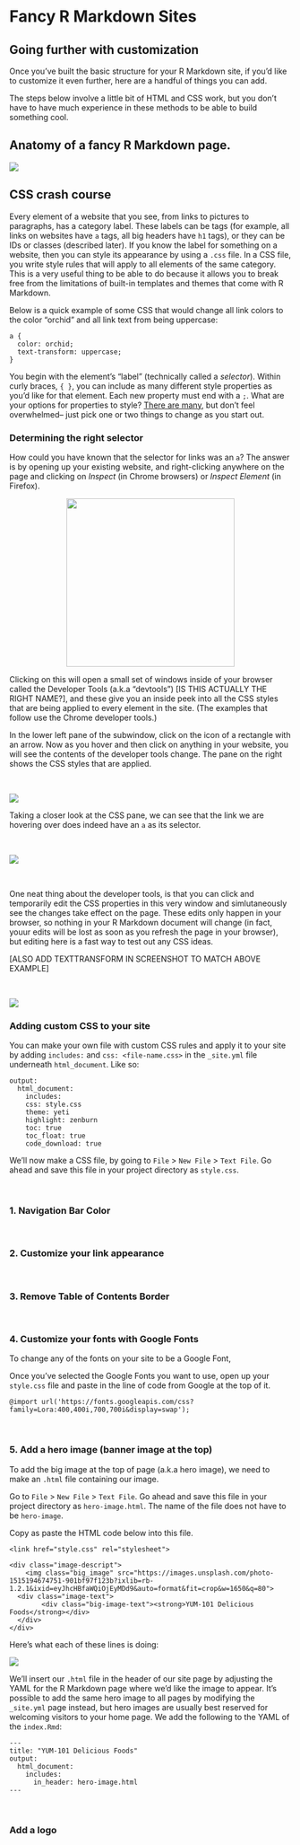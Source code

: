# Fancy R Markdown Sites
## Going further with customization

Once you've built the basic structure for your R Markdown site, if you'd like to customize it even further, here are a handful of things you can add. 

The steps below involve a little bit of HTML and CSS work, but you don't have to have much experience in these methods to be able to build something cool. 


## Anatomy of a fancy R Markdown page.

![](images/anatomy.jpg)
<br>

## CSS crash course
Every element of a website that you see, from links to pictures to paragraphs, has a category label. These labels can be tags (for example, all links on websites have `a` tags, all big headers have `h1` tags), or they can be IDs or classes (described later).  If you know the label for something on a website, then you can style its appearance by using a `.css` file. In a CSS file, you write style rules that will apply to all elements of the same category. This is a very useful thing to be able to do because it allows you to break free from the limitations of built-in templates and themes that come with R Markdown.

Below is a quick example of some CSS that would change all link colors to the color "orchid" and all link text from being uppercase:

```
a {
  color: orchid;
  text-transform: uppercase;
}
```

You begin with the element's "label" (technically called a *selector*). Within curly braces, `{ }`, you can include as many different style properties as you'd like for that element. Each new property must end with a `;`.  What are your options for properties to style? [There are many](https://www.w3schools.com/cssref/), but don't feel overwhelmed-- just pick one or two things to change as you start out.

### Determining the right selector

How could you have known that the selector for links was an `a`? The answer is by opening up your existing website, and right-clicking anywhere on the page and clicking on *Inspect* (in Chrome browsers) or *Inspect Element* (in Firefox).

<center> ![](images/inspect.png){width=300px} </center>

Clicking on this will open a small set of windows inside of your browser called the Developer Tools (a.k.a "devtools") [IS THIS ACTUALLY THE RIGHT NAME?], and these give you an inside peek into all the CSS styles that are being applied to every element in the site. (The examples that follow use the Chrome developer tools.)

In the lower left pane of the subwindow, click on the icon of a rectangle with an arrow. Now as you hover and then click on anything in your website, you will see the contents of the developer tools change. The pane on the right shows the CSS styles that are applied. 

<br>

![](images/inspect2.png)
<br>

Taking a closer look at the CSS pane, we can see that the link we are hovering over does indeed have an `a` as its selector. 

<br>

![](images/closer.png)

<br>


One neat thing about the developer tools, is that you can click and temporarily edit the CSS properties in this very window and  simlutaneously see the changes take effect on the page. These edits only happen in your browser, so nothing in your R Markdown document will change (in fact, youur edits will be lost as soon as you refresh the page in your browser), but editing here is a fast way to test out any CSS ideas.

[ALSO ADD TEXTTRANSFORM IN SCREENSHOT TO MATCH ABOVE EXAMPLE]

<br>

![](images/orchid.png)

### Adding custom CSS to your site

You can make your own file with custom CSS rules and apply it to your site by adding `includes:` and `css: <file-name.css>` in the `_site.yml` file underneath `html_document`. Like so:

```
output: 
  html_document:
    includes:
    css: style.css
    theme: yeti
    highlight: zenburn
    toc: true
    toc_float: true
    code_download: true

```

We'll now make a CSS file, by going to `File` > `New File` > `Text File`. Go ahead and save this file in your project directory as `style.css`. 

<br>

### 1. Navigation Bar Color

<br>

### 2. Customize your link appearance

<br>

### 3. Remove Table of Contents Border

<br> 

### 4. Customize your fonts with Google Fonts
To change any of the fonts on your site to be a Google Font, 

Once you've selected the Google Fonts you want to use, open up your `style.css` file and paste in the line of code from Google at the top of it. 

```
@import url('https://fonts.googleapis.com/css?family=Lora:400,400i,700,700i&display=swap');

```

<br>

### 5. Add a hero image (banner image at the top)

To add the big image at the top of page (a.k.a hero image), we need to make an `.html` file containing our image.  

Go to `File` > `New File` > `Text File`. Go ahead and save this file in your project directory as `hero-image.html`. The name of the file does not have to be `hero-image`.  

Copy as paste the HTML code below into this file.

```
<link href="style.css" rel="stylesheet">

<div class="image-descript"> 
	<img class="big_image" src="https://images.unsplash.com/photo-1515194674751-901bf97f123b?ixlib=rb-1.2.1&ixid=eyJhcHBfaWQiOjEyMDd9&auto=format&fit=crop&w=1650&q=80">
  <div class="image-text">
		<div class="big-image-text"><strong>YUM-101 Delicious Foods</strong></div>
  </div>
</div>
```

Here's what each of these lines is doing:

![](images/annotate_hero.jpg)



We'll insert our `.html` file in the header of our site page by adjusting the YAML for the R Markdown page where we'd like the image to appear. It's possible to add the same hero image to all pages by modifying the `_site.yml` page instead, but hero images are usually best reserved for welcoming visitors to your home page. We add the following to the YAML of the `index.Rmd`:

```
---
title: "YUM-101 Delicious Foods"
output:
  html_document:
    includes:
      in_header: hero-image.html
---
```

<br>


### Add a logo

<br>

